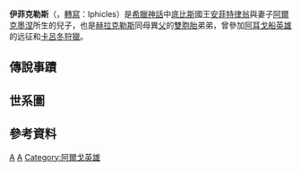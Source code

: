 {{noteTA
|T=zh-cn:伊菲克勒斯; zh-hk:伊克力斯; zh-tw:伊克力斯
|1=zh-cn:伊菲克勒斯; zh-hk:伊克力斯; zh-tw:伊克力斯
|2=zh-cn:赫拉克勒斯; zh-hk:海格力斯; zh-tw:海克力斯
}}
'''伊菲克勒斯'''（{{lang-el|'''Ἰφικλῆς'''}}，[[羅馬化|轉寫]]：Iphicles）是[[希臘神話|希臘神話]]中[[底比斯|底比斯]]國王[[安菲特律翁|安菲特律翁]]與妻子[[阿爾克墨涅|阿爾克墨涅]]所生的兒子，也是[[赫拉克勒斯|赫拉克勒斯]]同母異[[宙斯|父]]的[[雙胞胎|雙胞胎]]弟弟，曾參加[[阿耳戈船英雄|阿耳戈船英雄]]的远征和[[卡呂冬狩獵|卡呂冬狩獵]]。

== 傳說事蹟 ==

== 世系圖 ==
{{珀耳修斯系譜}}

== 參考資料 ==

{{希腊神话}}
{{希腊英雄}}

[[Category:古希腊英雄|A]]
[[Category:希臘神話人物|A]]
[[Category:阿爾戈英雄|Category:阿爾戈英雄]]